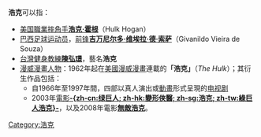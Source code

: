 '''浩克'''可以指：
* [[美国|美国]][[世界摔角娛樂|職業摔角手]]'''[[浩克·霍根|浩克·霍根]]'''（Hulk Hogan）
* [[巴西|巴西]][[足球|足球]][[运动员|运动员]]，[[前鋒_(足球)|前锋]]'''[[浩克_(足球运动员)|吉万尼尔多·维埃拉·德·索萨]]'''（Givanildo Vieira de Souza）
* [[台灣|台灣]][[健身教練|健身教練]]'''[[陳弘璟|陳弘璟]]'''，藝名'''浩克'''
* [[浩克_(漫畫)|漫威漫畫人物]]：1962年起在[[美國|美國]][[漫威漫畫|漫威漫畫]]連載的'''「浩克」'''（''The Hulk''）；其衍生作品包括：
** 自1966年至1997年間，四部以真人演出或[[動畫|動畫]]形式呈現的[[电视剧|电视剧]]
** 2003年[[電影|電影]]'''[[绿巨人_(电影)|-{zh-cn:绿巨人; zh-hk:變形俠醫; zh-sg:浩克; zh-tw:綠巨人浩克}-]]'''，以及2008年電影'''[[無敵浩克|無敵浩克]]'''。

{{disambig|L|Cat=二字译名消歧义}}
[[Category:浩克|Category:浩克]]